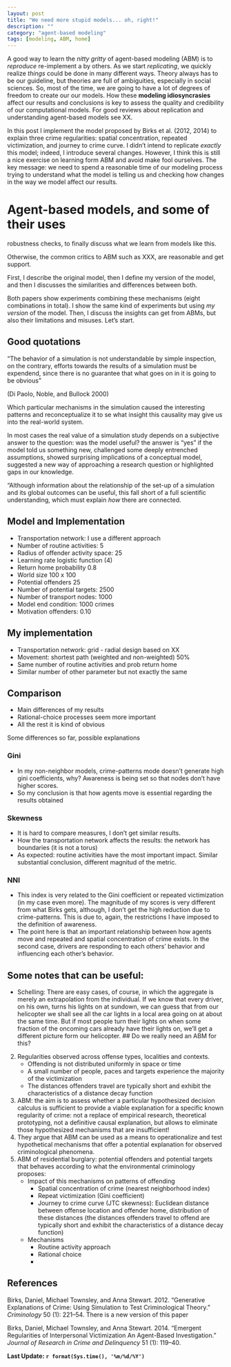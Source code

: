 ```yaml
---
layout: post
title: "We need more stupid models... oh, right!"
description: ""
category: "agent-based modeling"
tags: [modeling, ABM, home]
---
```



A good way to learn the *nitty gritty* of agent-based modeling (ABM) is to *reproduce* re-implement a by others. As we start *replicating*, we quickly realize *things* could be done in many different ways. Theory always has to be our guideline, but theories are full of ambiguities, especially in social sciences. So, most of the time, we are going to have a lot of degrees of freedom to create our our models. How these  **modeling idiosyncrasies** affect our results and conclusions is key to assess the quality and credibility of our computational models. For good reviews about replication and understanding agent-based models see XX.

In this post I implement the model proposed by Birks et al. (2012, 2014) to explain three crime regularities: spatial concentration, repeated victimization, and journey to crime curve. I didn't intend to replicate *exactly* this model; indeed, I introduce several changes. However, I think this is still a nice exercise on  learning form ABM and avoid make fool ourselves. The key message: we need to spend a reasonable time of our modeling process trying to understand what the model is telling us and checking how changes in the way we model affect our results.

#  Agent-based models, and some of their uses

robustness checks, to finally discuss what we learn from models like this.

Otherwise, the common critics to ABM such as XXX, are reasonable and get support.

First, I describe the original model, then I define my version of the model, and then I discusses the similarities and differences between both.

Both papers show experiments combining these mechanisms (eight combinations in total). I show the same kind of experiments but using *my version* of the model. Then, I discuss the insights can get from ABMs, but also their limitations and misuses. Let's start.

## Good quotations

"The behavior of a simulation is not understandable by simple inspection, on the contrary, efforts towards the results of a simulation must be expendend, since there is no guarantee that what goes on in it is going to be obvious"

(Di Paolo, Noble, and Bullock 2000)

Which particular mechanisms in the simulation caused the interesting patterns and reconceptualize it to se what insight this causality may give us into the real-world system.

In most cases the real value of a simulation study depends on a subjective answer to the question: was the model useful? the answer is "yes" if the model told us something new, challenged some deeply entrenched assumptions, showed surprising implications of a conceptual model, suggested a new way of approaching a research question or highlighted gaps in our knowledge.

"Although information about the relationship of the set-up of a simulation and its global outcomes can be useful, this fall short of a full scientific understanding, which must explain *how* there are connected.

## Model and Implementation

- Transportation network: I use a different approach
- Number of routine activities: 5
- Radius of offender activity space: 25
- Learning rate logistic function (4)
- Return home probability 0.8
- World size 100 x 100
- Potential offenders 25
- Number of potential targets: 2500
- Number of transport nodes: 1000
- Model end condition: 1000 crimes
- Motivation offenders: 0.10

## My implementation

- Transportation network: grid - radial design based on XX
- Movement: shortest path (weighted and non-weighted) 50%
- Same number of routine activities and prob return home
- Similar number of other parameter but not exactly the same

## Comparison

- Main differences of my results
- Rational-choice processes seem more important
- All the rest it is kind of obvious

Some differences so far, possible explanations

### Gini

- In my non-neighbor models, crime-patterns mode doesn't generate high gini coefficients, why? Awareness is being set so that nodes don't have higher scores.
- So my conclusion is that how agents move is essential regarding the results obtained

### Skewness

- It is hard to compare measures, I don't get similar results.
- How the transportation network affects the results: the network has boundaries (it is not a torus)
- As expected: routine activities have the most important impact. Similar substantial conclusion, different magnitud of the metric.

### NNI

- This index is very related to the Gini coefficient or repeated victimization (in my case even more). The magnitude of my scores is very different from what Birks gets, although, I don't get the high reduction due to crime-patterns. This is due to, again, the restrictions I have imposed to the definition of awareness.
- The point here is that an important relationship between how agents move and repeated and spatial concentration of crime exists. In the second case, drivers are responding to each others' behavior and influencing each other's behavior.

## Some notes that can be useful:

- Schelling: There are easy cases, of course, in which the aggregate is merely an extrapolation from the individual. If we know that every driver, on his own, turns his lights on at sundown, we can guess that from our helicopter we shall see all the car lights in a local area going on at about the same time. But if most people turn their lights on when some fraction of the oncoming cars already have their lights on, we'll get a different picture form our helicopter.
## Do we really need an ABM for this?

2. Regularities observed across offense types, localities and contexts.
	- Offending is not distributed uniformly in space or time
	- A small number of people, paces and targets experience the majority of the victimization
	- The distances offenders travel are typically short and exhibit the characteristics of a distance decay function

3. ABM: the aim is to assess whether a particular hypothesized decision calculus is sufficient to provide a viable explanation for a specific known regularity of crime: not a replace of empirical research, theoretical prototyping, not a definitive causal explanation, but allows to eliminate those hypothesized mechanisms that are insufficient!
2. They argue that ABM can be used as a means to operationalize and test hypothetical mechanisms that offer a potential explanation for observed criminological phenomena.
3. ABM of residential burglary: potential offenders and potential targets that behaves according to what the environmental criminology proposes:
	- Impact of this mechanisms on patterns of offending
		+ Spatial concentration of crime (nearest neighborhood index)
		+ Repeat victimization (Gini coefficient)
		+ Journey to crime curve (JTC skewness): Euclidean distance between offense location and offender home, distribution of these distances  (the distances offenders travel to offend are typically short and exhibit the characteristics of a distance decay function)
	- Mechanisms
		+ Routine activity approach
		+ Rational choice
		+


## References

Birks, Daniel, Michael Townsley, and Anna Stewart. 2012. “Generative
Explanations of Crime: Using Simulation to Test Criminological Theory.”
*Criminology* 50 (1): 221–54. There is a new version of this paper

Birks, Daniel, Michael Townsley, and Anna Stewart. 2014. “Emergent
Regularities of Interpersonal Victimization An Agent-Based Investigation.”
*Journal of Research in Crime and Delinquency* 51 (1): 119–40.


**Last Update: `r format(Sys.time(), '%m/%d/%Y')`**

